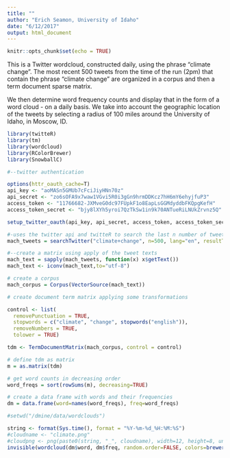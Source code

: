 ```yaml
---
title: ""
author: "Erich Seamon, University of Idaho"
date: "6/12/2017"
output: html_document
---
```


<style type="text/css">

h1.title {
     color: DarkBlue; font-size: 24px;
}

</style>

```r
knitr::opts_chunk$set(echo = TRUE)
```


This is a Twitter wordcloud, constructed daily, using the phrase "climate change". The most recent 500 tweets from the time of the run (2pm) that contain the phrase "climate change" are organized in a corpus and then a term document sparse matrix.

We then determine word frequency counts and display that in the form of a word cloud - on a daily basis. We take into account the geographic location of the tweets by selecting a radius of 100 miles around the University of Idaho, in Moscow, ID.

```r

library(twitteR)
library(tm)
library(wordcloud)
library(RColorBrewer)
library(SnowballC)

#--twitter authentication

options(httr_oauth_cache=T)
api_key <- "aoMASn5GMUb7cFciJiyHNn70z"
api_secret <- "zo6sOFA9x7waw1VGvi5R0i3gGn9hrmDDKcz7hH6mY6ehyjfuP3"
access_token <- "11766682-JXMveG0dc97FUpkF1o8EapLsGGMdyddbFKQpgKefH"
access_token_secret <- "bjy8lXYh5yroi7QzTkSw1in9k70ANTueRiLNUkZrvnz5Q"

setup_twitter_oauth(api_key, api_secret, access_token, access_token_secret)

#-uses the twitter api and twitteR to search the last n number of tweets
mach_tweets = searchTwitter("climate+change", n=500, lang="en", resultType = "recent")

#--create a matrix using apply of the tweet texts
mach_text = sapply(mach_tweets, function(x) x$getText())
mach_text <- iconv(mach_text,to="utf-8")

# create a corpus
mach_corpus = Corpus(VectorSource(mach_text))

# create document term matrix applying some transformations

control <- list(
  removePunctuation = TRUE,
  stopwords = c("climate", "change", stopwords("english")),
  removeNumbers = TRUE,
  tolower = TRUE)

tdm <- TermDocumentMatrix(mach_corpus, control = control)

# define tdm as matrix
m = as.matrix(tdm)

# get word counts in decreasing order
word_freqs = sort(rowSums(m), decreasing=TRUE)

# create a data frame with words and their frequencies
dm = data.frame(word=names(word_freqs), freq=word_freqs)

#setwd("/dmine/data/wordclouds")

string <- format(Sys.time(), format = "%Y-%m-%d_%H:%M:%S")
#cloudname <- "climate.png"
#cloudpng <- png(paste0(string, "_", cloudname), width=12, height=8, units="in", res=300)
invisible(wordcloud(dm$word, dm$freq, random.order=FALSE, colors=brewer.pal(8, "Dark2")))
```


